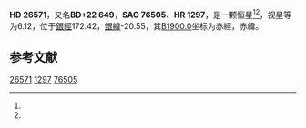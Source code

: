 {{Starbox begin
| name = HD 26571
}}
{{Starbox observe
| epoch = [[J2000.0|J2000.0]]
| constell = {{星座名待查}}<ref name=SIMBAD>{{cite web
 | url=http://simbad.u-strasbg.fr/simbad/sim-id?Ident=HR+1297
 | title=Pulsating variable Star
 | publisher=Centre de Données astronomiques de Strasbourg
 | work=SIMBAD
 | accessdate=2012-07-13
 | archive-date=2016-03-18
 | archive-url=https://web.archive.org/web/20160318001532/http://simbad.u-strasbg.fr/simbad/sim-id?Ident=HR+1297
 | dead-url=no
 }}</ref><ref name=DATA>{{cite web
 | url=http://vizier.u-strasbg.fr/viz-bin/VizieR-5?-out.add=.&-source=5050&-corr=PK=HR&-out.max=9999&HR=1297
 | title=VizieR Detailed Page
 | accessdate=2012-07-13
 | archive-date=2016-03-05
 | archive-url=https://web.archive.org/web/20160305021830/http://vizier.u-strasbg.fr/viz-bin/VizieR-5?-out.add=.&-source=5050&-corr=PK=HR&-out.max=9999&HR=1297
 | dead-url=no
 }}</ref>
| 星官 = 
| ra = {{RA|4|12|51.2}}<ref name=SIMBAD /><ref name=DATA />
| dec = {{DEC|+22|24|49}}<ref name=SIMBAD /><ref name=DATA />
| appmag_v = 6.12<ref name=SIMBAD /><ref name=DATA />
}}
{{Starbox character
| class = B9IIIp:Si:<ref name=SIMBAD /><ref name=DATA />
| b-v = 0.19<ref name=SIMBAD /><ref name=DATA />
| u-b = -0.27<ref name=SIMBAD /><ref name=DATA />
| r-i = <ref name=SIMBAD /><ref name=DATA />
| variable = 
}}
{{Starbox astrometry
| radial_v = -0.27
| prop_mo_ra = 13
| parallax = 
| p_error = 
}}
{{Starbox catalog
| names =BD+22 649，[[SAO星表|SAO]] 76505，[[HD星表|HD]] 26571，[[HR星表|HR]] 1297}}
{{Starbox reference |Simbad=HR+1297}}
{{Starbox end}}

'''HD 26571'''，又名'''BD+22 649'''，'''SAO 76505'''、'''HR 1297'''，是一颗恒星<ref name=SIMBAD /><ref name=DATA />，视星等为6.12，位于[[銀道座標系|銀經]]172.42，[[銀道座標系|銀緯]]-20.55，其[[B1900.0|B1900.0]]坐标为赤經{{RA|4|6|55.3}}，赤緯{{DEC|+22|-20.55|23}}。

== 参考文献 ==
{{reflist}}

{{star-stub}}

[[Category:HD和HDE天體|26571]]
[[Category:HR天體|1297]]
[[Category:SAO天體|76505]]